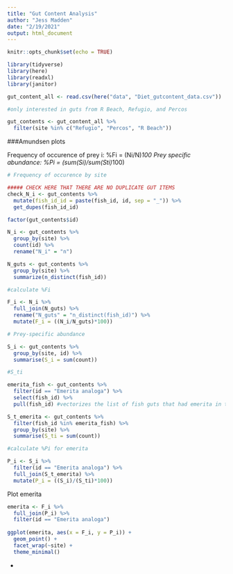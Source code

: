 ```yaml
---
title: "Gut Content Analysis"
author: "Jess Madden"
date: "2/19/2021"
output: html_document
---
```


```r
knitr::opts_chunk$set(echo = TRUE)

library(tidyverse)
library(here)
library(readxl)
library(janitor)
```

```r
gut_content_all <- read.csv(here("data", "Diet_gutcontent_data.csv"))

#only interested in guts from R Beach, Refugio, and Percos

gut_contents <- gut_content_all %>% 
  filter(site %in% c("Refugio", "Percos", "R Beach"))
```


###Amundsen plots

Frequency of occurence of prey i: %Fi = (Ni/N)*100
Prey specific abundance: %Pi = (sum(Si)/sum(Sti)*100)

```r
# Frequency of occurence by site

##### CHECK HERE THAT THERE ARE NO DUPLICATE GUT ITEMS
check_N_i <- gut_contents %>% 
  mutate(fish_id_id = paste(fish_id, id, sep = "_")) %>% 
  get_dupes(fish_id_id)

factor(gut_contents$id)

N_i <- gut_contents %>% 
  group_by(site) %>% 
  count(id) %>% 
  rename("N_i" = "n")

N_guts <- gut_contents %>% 
  group_by(site) %>% 
  summarize(n_distinct(fish_id))

#calculate %Fi

F_i <- N_i %>% 
  full_join(N_guts) %>% 
  rename("N_guts" = "n_distinct(fish_id)") %>% 
  mutate(F_i = ((N_i/N_guts)*100))
```

```r
# Prey-specific abundance

S_i <- gut_contents %>% 
  group_by(site, id) %>%
  summarise(S_i = sum(count))

#S_ti 

emerita_fish <- gut_contents %>% 
  filter(id == "Emerita analoga") %>% 
  select(fish_id) %>% 
  pull(fish_id) #vectorizes the list of fish guts that had emerita in them

S_t_emerita <- gut_contents %>%
  filter(fish_id %in% emerita_fish) %>% 
  group_by(site) %>%
  summarise(S_ti = sum(count))

#calculate %Pi for emerita

P_i <- S_i %>% 
  filter(id == "Emerita analoga") %>% 
  full_join(S_t_emerita) %>% 
  mutate(P_i = ((S_i)/(S_ti)*100))
```

Plot emerita 

```r
emerita <- F_i %>% 
  full_join(P_i) %>% 
  filter(id == "Emerita analoga")
  
ggplot(emerita, aes(x = F_i, y = P_i)) +
  geom_point() +
  facet_wrap(~site) +
  theme_minimal()
```

-
